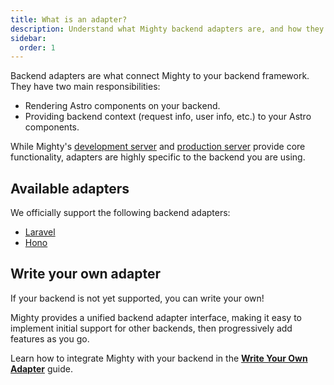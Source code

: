 ```yaml
---
title: What is an adapter?
description: Understand what Mighty backend adapters are, and how they work to make integrating Astro with your backend seamless.
sidebar:
  order: 1
---
```


Backend adapters are what connect Mighty to your backend framework. They have two main responsibilities:

- Rendering Astro components on your backend.
- Providing backend context (request info, user info, etc.) to your Astro components.

While Mighty's [development server](/guides/core-concepts/development-server) and [production server](/guides/core-concepts/production-server) provide core functionality, adapters are highly specific to the backend you are using.

## Available adapters

We officially support the following backend adapters:

- [Laravel](/guides/backend-adapters/laravel)
- [Hono](/guides/backend-adapters/hono)

## Write your own adapter

If your backend is not yet supported, you can write your own!

Mighty provides a unified backend adapter interface, making it easy to implement initial support for other backends, then progressively add features as you go.

Learn how to integrate Mighty with your backend in the [**Write Your Own Adapter**](/guides/backend-adapters/write-your-own-adapter) guide.
